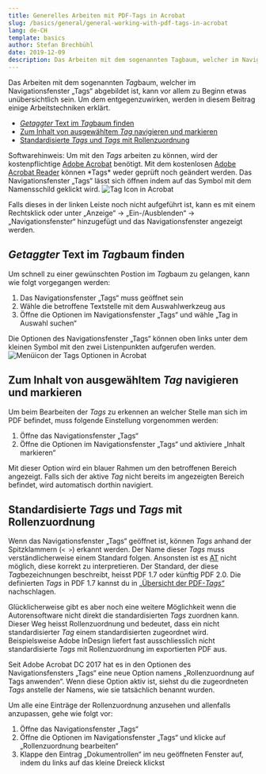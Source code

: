 ```yaml
---
title: Generelles Arbeiten mit PDF-Tags in Acrobat
slug: /basics/general/general-working-with-pdf-tags-in-acrobat
lang: de-CH
template: basics
author: Stefan Brechbühl
date: 2019-12-09
description: Das Arbeiten mit dem sogenannten Tagbaum, welcher im Navigationsfenster „Tags“ abgebildet ist, kann vor allem zu Beginn etwas unübersichtlich sein. Um dem entgegenzuwirken, werden in diesem Beitrag einige Arbeitstechniken erklärt.
---
```


Das Arbeiten mit dem sogenannten *Tag*baum, welcher im Navigationsfenster „Tags“ abgebildet ist, kann vor allem zu Beginn etwas unübersichtlich sein. Um dem entgegenzuwirken, werden in diesem Beitrag einige Arbeitstechniken erklärt.

- [*Getaggter* Text im *Tag*baum finden](#getaggter-text-im-tagbaum-finden)
- [Zum Inhalt von ausgewähltem *Tag* navigieren und markieren](#zum-inhalt-von-ausgewähltem-tag-navigieren-und-markieren)
- [Standardisierte *Tags* und *Tags* mit Rollenzuordnung](#standardisierte-tags-und-tags-mit-rollenzuordnung)

<NoteMessage>
Softwarehinweis: Um mit den <em>Tags</em> arbeiten zu können, wird der kostenpflichtige <a href="https://acrobat.adobe.com/ch/de/acrobat.html">Adobe Acrobat</a> benötigt. Mit dem kostenlosen <a href="https://get.adobe.com/de/reader/">Adobe Acrobat Reader</a> können *Tags* weder geprüft noch geändert werden.
</NoteMessage>

<NoteMessage>
Das Navigationsfenster „Tags“ lässt sich öffnen indem auf das Symbol mit dem Namensschild geklickt wird.

<img src="/images/tag-icon.png" alt="Tag Icon in Acrobat" />

Falls dieses in der linken Leiste noch nicht aufgeführt ist, kann es mit einem Rechtsklick oder unter „Anzeige“ → „Ein-/Ausblenden“ → „Navigationsfenster“ hinzugefügt und das Navigationsfenster angezeigt werden.
</NoteMessage>

## *Getaggter* Text im *Tag*baum finden

Um schnell zu einer gewünschten Postion im *Tag*baum zu gelangen, kann wie folgt vorgegangen werden:

1. Das Navigationsfenster „Tags“ muss geöffnet sein
2. Wähle die betroffene Textstelle mit dem Auswahlwerkzeug aus
3. Öffne die Optionen im Navigationsfenster „Tags“ und wähle „Tag in Auswahl suchen“

<NoteMessage>
Die Optionen des Navigationsfenster „Tags“ können oben links unter dem kleinen Symbol mit den zwei Listenpunkten aufgerufen werden.

<img src="/images/tags-options-icon.png" alt="Menüicon der Tags Optionen in Acrobat" />
</NoteMessage>

## Zum Inhalt von ausgewähltem *Tag* navigieren und markieren

Um beim Bearbeiten der *Tags* zu erkennen an welcher Stelle man sich im PDF befindet, muss folgende Einstellung vorgenommen werden:

1. Öffne das Navigationsfenster „Tags“
2. Öffne die Optionen im Navigationsfenster „Tags“ und aktiviere „Inhalt markieren“

Mit dieser Option wird ein blauer Rahmen um den betroffenen Bereich angezeigt. Falls sich der aktive *Tag* nicht bereits im angezeigten Bereich befindet, wird automatisch dorthin navigiert.

## Standardisierte *Tags* und *Tags* mit Rollenzuordnung

Wenn das Navigationsfenster „Tags“ geöffnet ist, können *Tags* anhand der Spitzklammern (`< >`) erkannt werden. Der Name dieser *Tags* muss verständlicherweise einem Standard folgen. Ansonsten ist es [AT](/de/glossary/#at) nicht möglich, diese korrekt zu interpretieren. Der Standard, der diese *Tag*bezeichnungen beschreibt, heisst PDF 1.7 oder künftig PDF 2.0. Die definierten *Tags* in PDF 1.7 kannst du in [„Übersicht der PDF-*Tags*“](/de/basics/general/overview-of-the-pdf-tags) nachschlagen.

Glücklicherweise gibt es aber noch eine weitere Möglichkeit wenn die Autorensoftware nicht direkt die standardisierten *Tags* zuordnen kann. Dieser Weg heisst Rollenzuordnung und bedeutet, dass ein nicht standardisierter *Tag* einem standardisierten zugeordnet wird. Beispielsweise Adobe InDesign liefert fast ausschliesslich nicht standardisierte *Tags* mit Rollenzuordnung im exportierten PDF aus.

<NoteMessage>
Seit Adobe Acrobat DC 2017 hat es in den Optionen des Navigationsfensters „Tags“ eine neue Option namens „Rollenzuordnung auf Tags anwenden“. Wenn diese Option aktiv ist, siehst du die zugeordneten <em>Tags</em> anstelle der Namens, wie sie tatsächlich benannt wurden.
</NoteMessage>

Um alle eine Einträge der Rollenzuordnung anzusehen und allenfalls anzupassen, gehe wie folgt vor:

1. Öffne das Navigationsfenster „Tags“
2. Öffne die Optionen im Navigationsfenster „Tags“ und klicke auf „Rollenzuordnung bearbeiten“
3. Klappe den Eintrag „Dokumentrollen“ im neu geöffneten Fenster auf, indem du links auf das kleine Dreieck klickst